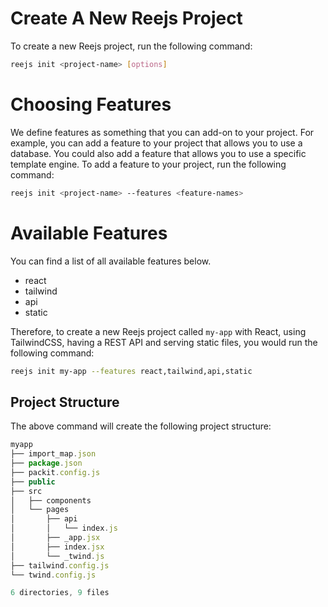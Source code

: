 
# Create A New Reejs Project

To create a new Reejs project, run the following command:

```sh
reejs init <project-name> [options]
```

<Alert text="After creating the project, you must run `reejs i && reejs sync && npm i` only for the first time. This installs some necessary reejs dependencies. This process will be removed soon in the future." />

# Choosing Features

We define features as something that you can add-on to your project. For example, you can add a feature to your project that allows you to use a database. You could also add a feature that allows you to use a specific template engine.
To add a feature to your project, run the following command:

```sh
reejs init <project-name> --features <feature-names>
```

<Alert text="You can select multiple features by separating them with a comma. You must not add spaces between the feature names." />

# Available Features

You can find a list of all available features below.

- react
- tailwind
- api
- static

Therefore, to create a new Reejs project called `my-app` with React, using TailwindCSS, having a REST API and serving static files, you would run the following command:

```sh
reejs init my-app --features react,tailwind,api,static
```

## Project Structure

The above command will create the following project structure:

```js
myapp
├── import_map.json
├── package.json
├── packit.config.js
├── public
├── src
│   ├── components
│   └── pages
│       ├── api
│       │   └── index.js
│       ├── _app.jsx
│       ├── index.jsx
│       └── _twind.js
├── tailwind.config.js
└── twind.config.js

6 directories, 9 files
```

